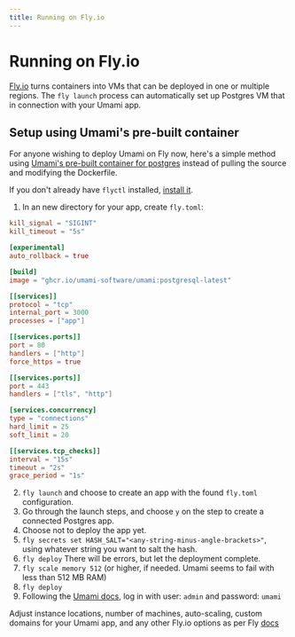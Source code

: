 ```yaml
---
title: Running on Fly.io
---
```


# Running on Fly.io

[Fly.io](https://fly.io) turns containers into VMs that can be deployed in one or multiple regions. The `fly launch` process can automatically set up Postgres VM that in connection with your Umami app.

## Setup using Umami's pre-built container

For anyone wishing to deploy Umami on Fly now, here's a simple method using [Umami's pre-built container for postgres](https://github.com/umami-software/umami/pkgs/container/umami/123905077?tag=postgresql-latest) instead of pulling the source and modifying the Dockerfile.

If you don't already have `flyctl` installed, [install it](https://fly.io/docs/hands-on/install-flyctl/).

1. In an new directory for your app, create `fly.toml`:

```toml
kill_signal = "SIGINT"
kill_timeout = "5s"

[experimental]
auto_rollback = true

[build]
image = "ghcr.io/umami-software/umami:postgresql-latest"

[[services]]
protocol = "tcp"
internal_port = 3000
processes = ["app"]

[[services.ports]]
port = 80
handlers = ["http"]
force_https = true

[[services.ports]]
port = 443
handlers = ["tls", "http"]

[services.concurrency]
type = "connections"
hard_limit = 25
soft_limit = 20

[[services.tcp_checks]]
interval = "15s"
timeout = "2s"
grace_period = "1s"
```

2. `fly launch` and choose to create an app with the found `fly.toml` configuration.
3. Go through the launch steps, and choose `y` on the step to create a connected Postgres app.
4. Choose not to deploy the app yet.
5. `fly secrets set HASH_SALT="<any-string-minus-angle-brackets>"`, using whatever string you want to salt the hash.
6. `fly deploy` There will be errors, but let the deployment complete.
7. `fly scale memory 512` (or higher, if needed. Umami seems to fail with less than 512 MB RAM)
8. `fly deploy`
9. Following the [Umami docs](https://umami.is/docs/login), log in with user: `admin` and password: `umami`

Adjust instance locations, number of machines, auto-scaling, custom domains for your Umami app, and any other Fly.io options as per Fly [docs](https://fly.io/docs/)
